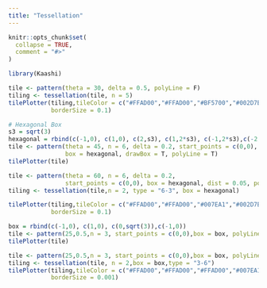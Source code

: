 ```yaml
---
title: "Tessellation"
---
```


```r
knitr::opts_chunk$set(
  collapse = TRUE,
  comment = "#>"
)
```

```r
library(Kaashi)
```

```r
tile <- pattern(theta = 30, delta = 0.5, polyLine = F)
tiling <- tessellation(tile, n = 5)
tilePlotter(tiling,tileColor = c("#FFAD00","#FFAD00","#BF5700","#002D7B","#007EA1"),
            borderSize = 0.1)
```

```r
# Hexagonal Box
s3 = sqrt(3)
hexagonal = rbind(c(-1,0), c(1,0), c(2,s3), c(1,2*s3), c(-1,2*s3),c(-2,s3),c(-1,0))
tile <- pattern(theta = 45, n = 6, delta = 0.2, start_points = c(0,0),
                box = hexagonal, drawBox = T, polyLine = T)
tilePlotter(tile)
```

```r
tile <- pattern(theta = 60, n = 6, delta = 0.2, 
                start_points = c(0,0), box = hexagonal, dist = 0.05, polyLine = F)
tiling <- tessellation(tile,n = 2, type = "6-3", box = hexagonal)

tilePlotter(tiling,tileColor = c("#FFAD00","#FFAD00","#007EA1","#002D7B"),
            borderSize = 0.1)
```

```r
box = rbind(c(-1,0), c(1,0), c(0,sqrt(3)),c(-1,0))
tile <- pattern(25,0.5,n = 3, start_points = c(0,0),box = box, polyLine = T,drawBox = T)
tilePlotter(tile)
```

```r
tile <- pattern(25,0.5,n = 3, start_points = c(0,0),box = box, polyLine = F,dist = 0.01)
tiling <- tessellation(tile, n = 2,box = box,type = "3-6")
tilePlotter(tiling,tileColor = c("#FFAD00","#FFAD00","#FFAD00","#007EA1","#002D7B"),
            borderSize = 0.001)
```

